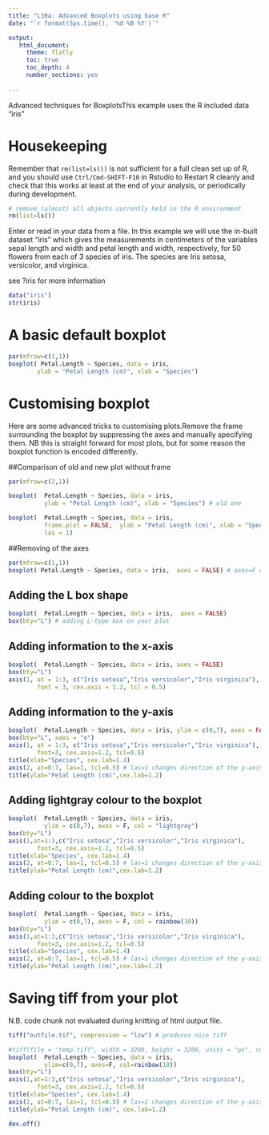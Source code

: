 ```yaml
---
title: "L10a: Advanced Boxplots using base R"
date: "`r format(Sys.time(), '%d %B %Y')`"

output:
   html_document:
     theme: flatly
     toc: true
     toc_depth: 4
     number_sections: yes
     
---
```


Advanced techniques for BoxplotsThis example uses the R included data "iris"


# Housekeeping

Remember that `rm(list=ls())` is not sufficient for a full clean set up of R, and you should use `Ctrl/Cmd-SHIFT-F10` in Rstudio to Restart R cleanly and check that this works at least at the end of your analysis, or periodically during development.

```r
# remove (almost) all objects currently held in the R environment
rm(list=ls()) 
```



Enter or read in your data from a file. In this example we will use the in-built dataset "iris" which gives the measurements in centimeters of the variables sepal length and width and petal length and width, respectively, for 50 flowers from each of 3 species of iris. The species are Iris setosa, versicolor, and virginica. 

see ?iris for more information

```r
data("iris")
str(iris)

```



# A basic default boxplot

```r
par(mfrow=c(1,1))
boxplot( Petal.Length ~ Species, data = iris,
		ylab = "Petal Length (cm)", xlab = "Species")

```




# Customising boxplot

Here are some advanced tricks to customising plots.Remove the frame surrounding the boxplot by suppressing the axes and manually specifying them. NB this is straight forward for most plots, but for some reason the boxplot function is encoded differently.

##Comparison of old and new plot without frame

```r

par(mfrow=c(2,1))

boxplot(  Petal.Length ~ Species, data = iris, 
          ylab = "Petal Length (cm)", xlab = "Species") # old one

boxplot(  Petal.Length ~ Species, data = iris,
          frame.plot = FALSE,  ylab = "Petal Length (cm)", xlab = "Species", 
          las = 1) 
```

##Removing of the axes

```r
par(mfrow=c(1,1))
boxplot( Petal.Length ~ Species, data = iris,  axes = FALSE) # axes=F removes axes from the plot
```

## Adding the L box shape
```r
boxplot(  Petal.Length ~ Species, data = iris,  axes = FALSE)
box(bty="L") # adding L-type box on your plot
```

## Adding information to the x-axis
```r
boxplot(  Petal.Length ~ Species, data = iris, axes = FALSE)
box(bty="L")
axis(1, at = 1:3, c("Iris setosa","Iris versicolor","Iris virginica"),
        font = 3, cex.axis = 1.2, tcl = 0.5) 

```

## Adding information to the y-axis

```r
boxplot(  Petal.Length ~ Species, data = iris, ylim = c(0,7), axes = FALSE)
box(bty="L", xaxs = "e")
axis(1, at = 1:3, c("Iris setosa","Iris versicolor","Iris virginica"),
        font=3, cex.axis=1.2, tcl=0.5)
title(xlab="Species", cex.lab=1.4)
axis(2, at=0:7, las=1, tcl=0.5) # las=1 changes direction of the y-axis text
title(ylab="Petal Length (cm)",cex.lab=1.2)
```

## Adding lightgray colour to the boxplot

```r
boxplot(  Petal.Length ~ Species, data = iris, 
          ylim = c(0,7), axes = F, col = "lightgray")
box(bty="L")
axis(1,at=1:3,c("Iris setosa","Iris versicolor","Iris virginica"),
        font=3, cex.axis=1.2, tcl=0.5)
title(xlab="Species", cex.lab=1.4)
axis(2, at=0:7, las=1, tcl=0.5) # las=1 changes direction of the y-axis text
title(ylab="Petal Length (cm)",cex.lab=1.2)

```

## Adding colour to the boxplot

```r
boxplot(  Petal.Length ~ Species, data = iris, 
          ylim = c(0,7), axes = F, col = rainbow(10))
box(bty="L")
axis(1,at=1:3,c("Iris setosa","Iris versicolor","Iris virginica"),
        font=3, cex.axis=1.2, tcl=0.5)
title(xlab="Species", cex.lab=1.4)
axis(2, at=0:7, las=1, tcl=0.5) # las=1 changes direction of the y-axis text
title(ylab="Petal Length (cm)",cex.lab=1.2)

```


# Saving tiff from your plot

N.B. code chunk not evaluated during knitting of html output file.

```r
tiff("outfile.tif", compression = "lzw") # produces nice tiff

#tiff(file = "temp.tiff", width = 3200, height = 3200, units = "px", res = 800) # produced large size tiff 
boxplot(  Petal.Length ~ Species, data = iris, 
          ylim=c(0,7), axes=F, col=rainbow(10))
box(bty="L")
axis(1,at=1:3,c("Iris setosa","Iris versicolor","Iris virginica"),
        font=3, cex.axis=1.2, tcl=0.5)
title(xlab="Species", cex.lab=1.4)
axis(2, at=0:7, las=1, tcl=0.5) # las=1 changes direction of the y-axis text
title(ylab="Petal Length (cm)", cex.lab=1.2)

dev.off()

```

